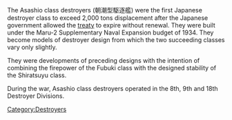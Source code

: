 The Asashio class destroyers (朝潮型駆逐艦) were the first Japanese destroyer class to exceed 2,000 tons displacement after the Japanese government allowed the [http://en.wikipedia.org/wiki/London_Naval_Treaty treaty] to expire without renewal. They were built under the Maru-2 Supplementary Naval Expansion budget of 1934.  They become models of destroyer design from which the two succeeding classes vary only slightly.

They were developments of preceding designs with the intention of combining the firepower of the Fubuki class with the designed stability of the Shiratsuyu class.

During the war, Asashio class destroyers operated in the 8th, 9th and 18th Destroyer Divisions.
[[Category:Destroyers]]